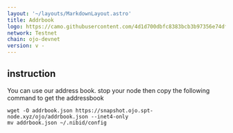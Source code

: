 ```yaml
---
layout: '~/layouts/MarkdownLayout.astro'
title: Addrbook
logo: https://camo.githubusercontent.com/4d1d700dbfc8383bcb3b97356e74df9f745a74f77ef0f8d1f0c46be4512f6c05/68747470733a2f2f7062732e7477696d672e636f6d2f70726f66696c655f696d616765732f313630333131313038343538333335383436342f68513453306341305f343030783430302e6a7067
network: Testnet
chain: ojo-devnet
version: v -
---
```



## instruction
You can use our address book. stop your node then copy the following command to get the addressbook
```
wget -O addrbook.json https://snapshot.ojo.spt-node.xyz/ojo/addrbook.json --inet4-only
mv addrbook.json ~/.nibid/config

```


